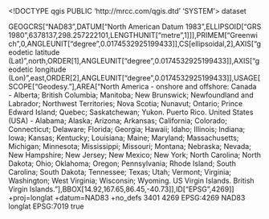 <!DOCTYPE qgis PUBLIC 'http://mrcc.com/qgis.dtd' 'SYSTEM'>
<qgis version="3.44.1-Solothurn">
  <identifier></identifier>
  <parentidentifier></parentidentifier>
  <language></language>
  <type>dataset</type>
  <title></title>
  <abstract></abstract>
  <links/>
  <dates/>
  <fees></fees>
  <encoding></encoding>
  <crs>
    <spatialrefsys nativeFormat="Wkt">
      <wkt>GEOGCRS["NAD83",DATUM["North American Datum 1983",ELLIPSOID["GRS 1980",6378137,298.257222101,LENGTHUNIT["metre",1]]],PRIMEM["Greenwich",0,ANGLEUNIT["degree",0.0174532925199433]],CS[ellipsoidal,2],AXIS["geodetic latitude (Lat)",north,ORDER[1],ANGLEUNIT["degree",0.0174532925199433]],AXIS["geodetic longitude (Lon)",east,ORDER[2],ANGLEUNIT["degree",0.0174532925199433]],USAGE[SCOPE["Geodesy."],AREA["North America - onshore and offshore: Canada - Alberta; British Columbia; Manitoba; New Brunswick; Newfoundland and Labrador; Northwest Territories; Nova Scotia; Nunavut; Ontario; Prince Edward Island; Quebec; Saskatchewan; Yukon. Puerto Rico. United States (USA) - Alabama; Alaska; Arizona; Arkansas; California; Colorado; Connecticut; Delaware; Florida; Georgia; Hawaii; Idaho; Illinois; Indiana; Iowa; Kansas; Kentucky; Louisiana; Maine; Maryland; Massachusetts; Michigan; Minnesota; Mississippi; Missouri; Montana; Nebraska; Nevada; New Hampshire; New Jersey; New Mexico; New York; North Carolina; North Dakota; Ohio; Oklahoma; Oregon; Pennsylvania; Rhode Island; South Carolina; South Dakota; Tennessee; Texas; Utah; Vermont; Virginia; Washington; West Virginia; Wisconsin; Wyoming. US Virgin Islands. British Virgin Islands."],BBOX[14.92,167.65,86.45,-40.73]],ID["EPSG",4269]]</wkt>
      <proj4>+proj=longlat +datum=NAD83 +no_defs</proj4>
      <srsid>3401</srsid>
      <srid>4269</srid>
      <authid>EPSG:4269</authid>
      <description>NAD83</description>
      <projectionacronym>longlat</projectionacronym>
      <ellipsoidacronym>EPSG:7019</ellipsoidacronym>
      <geographicflag>true</geographicflag>
    </spatialrefsys>
  </crs>
  <extent/>
</qgis>
